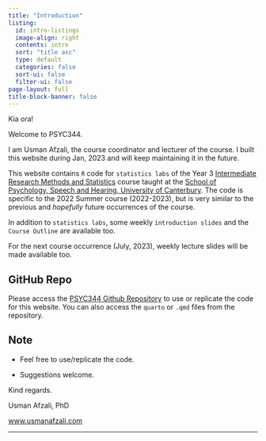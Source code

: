 ```yaml
---
title: "Introduction"
listing:
  id: intro-listings
  image-align: right
  contents: intro
  sort: "title asc"
  type: default
  categories: false
  sort-ui: false
  filter-ui: false
page-layout: full
title-block-banner: false
---
```


Kia ora!

Welcome to PSYC344. 

I am Usman Afzali, the course coordinator and lecturer of the course. I built this website during Jan, 2023 and will keep maintaining it in the future.

This website contains `R` code for `statistics labs` of the Year 3 [Intermediate Research Methods and Statistics](https://www.canterbury.ac.nz/courseinfo/GetCourseDetails.aspx?course=PSYC344&occurrence=22S2(C)&year=2022) course taught at the [School of Psychology, Speech and Hearing, University of Canterbury](https://www.canterbury.ac.nz/science/schools/psyc-speech-hear/). The code is specific to the 2022 Summer course (2022-2023), but is very similar to the previous and *hopefully* future occurrences of the course.

In addition to  `statistics labs`, some weekly `introduction slides` and the `Course Outline` are available too.

For the next course occurrence (July, 2023), weekly lecture slides will be made available too.

::: {.callout-note}

## GitHub Repo

Please access the [PSYC344 Github Repository](https://github.com/usman-afzali/PSYC344) to use or replicate the code for this website. You can also access the `quarto` or `.qmd` files from the repository.

:::

::: callout-tip
## Note

-   Feel free to use/replicate the code.

-   Suggestions welcome.
:::

Kind regards.

Usman Afzali, PhD

[www.usmanafzali.com](https://www.usmanafzali.com)

------------------------------------------------------------------------
